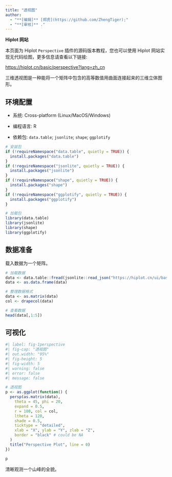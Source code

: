 ```yaml
---
title: "透视图"
author:
  - "**[编辑]** [郑虎](https://github.com/ZhengTiger);"
  - "**[审核]** ."
---
```


::: callout-note
**Hiplot 网站**

本页面为 Hiplot `Perspective` 插件的源码版本教程，您也可以使用 Hiplot 网站实现无代码绘图，更多信息请查看以下链接:

<https://hiplot.cn/basic/perspective?lang=zh_cn>
:::

三维透视图是一种能将一个矩阵中包含的高等数值用曲面连接起来的三维立体图形。

## 环境配置

-   系统: Cross-platform (Linux/MacOS/Windows)

-   编程语言: R

-   依赖包: `data.table`; `jsonlite`; `shape`; `ggplotify`

```r
# 安装包
if (!requireNamespace("data.table", quietly = TRUE)) {
  install.packages("data.table")
}
if (!requireNamespace("jsonlite", quietly = TRUE)) {
  install.packages("jsonlite")
}
if (!requireNamespace("shape", quietly = TRUE)) {
  install.packages("shape")
}
if (!requireNamespace("ggplotify", quietly = TRUE)) {
  install.packages("ggplotify")
}

# 加载包
library(data.table)
library(jsonlite)
library(shape)
library(ggplotify)
```

## 数据准备

载入数据为一个矩阵。

```r
# 加载数据
data <- data.table::fread(jsonlite::read_json("https://hiplot.cn/ui/basic/perspective/data.json")$exampleData$textarea[[1]])
data <- as.data.frame(data)

# 整理数据格式
data <- as.matrix(data)
col <- drapecol(data)

# 查看数据
head(data[,1:5])
```

## 可视化

```r
#| label: fig-1perspective
#| fig-cap: "透视图"
#| out.width: "95%"
#| fig-height: 5
#| fig-width: 5
#| warning: false
#| error: false
#| message: false

# 透视图
p <- as.ggplot(function() {
  persp(as.matrix(data),
    theta = 45, phi = 20,
    expand = 0.5,
    r = 180, col = col,
    ltheta = 120,
    shade = 0.5,
    ticktype = "detailed",
    xlab = "X", ylab = "Y", zlab = "Z",
    border = "black" # could be NA
  )
  title("Perspective Plot", line = 0)
})

p
```

清晰观测一个山峰的全貌。


